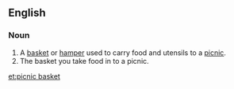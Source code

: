 ==English==

===Noun===
{{en-noun}}

#A [[basket]] or [[hamper]] used to carry food and utensils to a [[picnic]].
#The basket you take food in to a picnic.

[[et:picnic basket]]